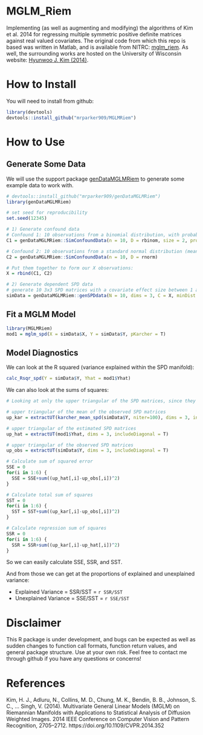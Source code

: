 # MGLM_Riem
 
Implementing (as well as augmenting and modifying) the algorithms of Kim et al. 2014 for regressing multiple symmetric positive definite matrices against real valued covariates. The original code from which this repo is based was written in Matlab, and is available from NITRC: [mglm_riem](https://www.nitrc.org/projects/riem_mglm). As well, the surrounding works are hosted on the University of Wisconsin website: [Hyunwoo J. Kim (2014)](http://pages.cs.wisc.edu/~hwkim/projects/riem-mglm/).

# How to Install

You will need to install from github:

```r
library(devtools)
devtools::install_github("mrparker909/MGLMRiem")
```

# How to Use

## Generate Some Data

We will use the support package [genDataMGLMRiem](https://github.com/mrparker909/genDataMGLMRiem) to generate some example data to work with.

```r
# devtools::install_github("mrparker909/genDataMGLMRiem")
library(genDataMGLMRiem)

# set seed for reproducibility
set.seed(12345)

# 1) Generate confound data
# Confound 1: 10 observations from a binomial distribution, with probability 0.25, and maximum size 2
C1 = genDataMGLMRiem::SimConfoundData(n = 10, D = rbinom, size = 2, prob = 0.25)

# Confound 2: 10 observations from a standard normal distribution (mean 0, variance 1)
C2 = genDataMGLMRiem::SimConfoundData(n = 10, D = rnorm)

# Put them together to form our X observations:
X = rbind(C1, C2)

# 2) Generate dependent SPD data
# generate 10 3x3 SPD matrices with a covariate effect size between 1 and 2.
simData = genDataMGLMRiem::genSPDdata(N = 10, dims = 3, C = X, minDist = 1, maxDist = 2)
```

## Fit a MGLM Model

```r
library(MGLMRiem)
mod1 = mglm_spd(X = simData$X, Y = simData$Y, pKarcher = T)
```

## Model Diagnostics

We can look at the R squared (variance explained within the SPD manifold):

```r
calc_Rsqr_spd(Y = simData$Y, Yhat = mod1$Yhat)
```

We can also look at the sums of squares:

```r
# Looking at only the upper triangular of the SPD matrices, since they are symmetric

# upper triangular of the mean of the observed SPD matrices
up_kar = extractUT(karcher_mean_spd(simData$Y, niter=100), dims = 3, includeDiagonal = T)

# upper triangular of the estimated SPD matrices
up_hat = extractUT(mod1$Yhat, dims = 3, includeDiagonal = T)

# upper triangular of the observed SPD matrices
up_obs = extractUT(simData$Y, dims = 3, includeDiagonal = T)

# Calculate sum of squared error
SSE = 0
for(i in 1:6) {
  SSE = SSE+sum((up_hat[,i]-up_obs[,i])^2)
}

# Calculate total sum of squares
SST = 0
for(i in 1:6) {
  SST = SST+sum((up_kar[,i]-up_obs[,i])^2)
}

# Calculate regression sum of squares
SSR = 0
for(i in 1:6) {
  SSR = SSR+sum((up_kar[,i]-up_hat[,i])^2)
}
```

So we can easily calculate SSE, SSR, and SST.

And from those we can get at the proportions of explained and unexplained variance:

- Explained Variance = SSR/SST = `r SSR/SST`
- Unexplained Variance = SSE/SST = `r SSE/SST`

# Disclaimer
This R package is under development, and bugs can be expected as well as sudden changes to function call formats, function return values, and general package structure. Use at your own risk. Feel free to contact me through github if you have any questions or concerns!


# References

Kim, H. J., Adluru, N., Collins, M. D., Chung, M. K., Bendin, B. B., Johnson, S. C., … Singh, V. (2014). Multivariate General Linear Models (MGLM) on Riemannian Manifolds with Applications to Statistical Analysis of Diffusion Weighted Images. 2014 IEEE Conference on Computer Vision and Pattern Recognition, 2705–2712. https://doi.org/10.1109/CVPR.2014.352
